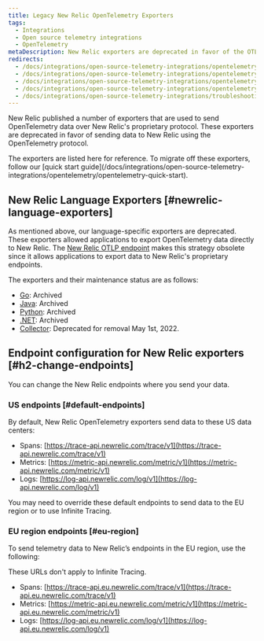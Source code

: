 ```yaml
---
title: Legacy New Relic OpenTelemetry Exporters
tags:
  - Integrations
  - Open source telemetry integrations
  - OpenTelemetry
metaDescription: New Relic exporters are deprecated in favor of the OTLP endpoint.
redirects:
  - /docs/integrations/open-source-telemetry-integrations/opentelemetry/opentelemetry-legacy-new-relic-exporters
  - /docs/integrations/open-source-telemetry-integrations/opentelemetry/opentelemetry-endpoint-configuration
  - /docs/integrations/open-source-telemetry-integrations/opentelemetry/opentelemetry-advanced-configuration
  - /docs/integrations/open-source-telemetry-integrations/opentelemetry/opentelemetry-endpoints/
  - /docs/integrations/open-source-telemetry-integrations/troubleshooting/troubleshoot-opentelemetry-exporter/
---
```


New Relic published a number of exporters that are used to send OpenTelemetry data over New Relic's proprietary protocol. These exporters are deprecated in favor of sending data to New Relic using the OpenTelemetry protocol.

<Callout variant="important">
  The exporters are listed here for reference. To migrate off these exporters, follow our [quick start guide](/docs/integrations/open-source-telemetry-integrations/opentelemetry/opentelemetry-quick-start).
</Callout>

## New Relic Language Exporters [#newrelic-language-exporters]

As mentioned above, our language-specific exporters are deprecated. These exporters allowed applications to export OpenTelemetry data directly to New Relic. The [New Relic OTLP endpoint](#native-otlp) makes this strategy obsolete since it allows applications to export data to New Relic's proprietary endpoints.

The exporters and their maintenance status are as follows:

* [Go](https://github.com/newrelic/opentelemetry-exporter-go): Archived
* [Java](https://github.com/newrelic/opentelemetry-exporter-java): Archived
* [Python](https://github.com/newrelic/opentelemetry-exporter-python): Archived
* [.NET](https://github.com/newrelic/newrelic-telemetry-sdk-dotnet/tree/main/src/NewRelic.OpenTelemetry): Archived
* [Collector](https://github.com/open-telemetry/opentelemetry-collector-contrib/tree/main/exporter/newrelicexporter): Deprecated for removal May 1st, 2022.

## Endpoint configuration for New Relic exporters [#h2-change-endpoints]

You can change the New Relic endpoints where you send your data.

### US endpoints [#default-endpoints]

By default, New Relic OpenTelemetry exporters send data to these US data centers:

* Spans: [https://trace-api.newrelic.com/trace/v1](https://trace-api.newrelic.com/trace/v1)
* Metrics: [https://metric-api.newrelic.com/metric/v1](https://metric-api.newrelic.com/metric/v1)
* Logs: [https://log-api.newrelic.com/log/v1](https://log-api.newrelic.com/log/v1)

You may need to override these default endpoints to send data to the EU region or to use Infinite Tracing.

### EU region endpoints [#eu-region]

To send telemetry data to New Relic’s endpoints in the EU region, use the following:

<Callout variant="tip">
  These URLs don't apply to Infinite Tracing.
</Callout>

* Spans: [https://trace-api.eu.newrelic.com/trace/v1](https://trace-api.eu.newrelic.com/trace/v1)
* Metrics: [https://metric-api.eu.newrelic.com/metric/v1](https://metric-api.eu.newrelic.com/metric/v1)
* Logs: [https://log-api.eu.newrelic.com/log/v1](https://log-api.eu.newrelic.com/log/v1)
